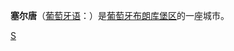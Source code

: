 {{Infobox Settlement
| name = 塞尔唐<br />Sertã
| image_skyline = 
| imagesize = 
| image_caption = 
| image_flag = Pt-srt1.png
| image_shield = SRT.png
| pushpin_map = Portugal
| pushpin_label_position = bottom
| subdivision_type = 国家
| subdivision_name = {{POR}}
| subdivision_type1 = 区
| subdivision_name1 = [[布朗库堡区|布朗库堡区]]
| subdivision_type2 = 
| subdivision_name2 =  
| elevation_m = 
| elevation_ft = 
| area_total_km2 = 453.13
| population_as_of = 2001年
| population_total = 16720
| population_density_km2 = auto
| timezone = 
| utc_offset = 
| timezone_DST = 
| utc_offset_DST = 
| latd = 39
| latm = 48
| lats = 03
| latNS = N 
| longd = 08
| longm = 06
| longs = 01
| longEW = W
| postal_code_type = 
| postal_code = 
| website = 
}}
'''塞尔唐'''（[[葡萄牙语|葡萄牙语]]：'''{{lang|pt|Sertã}}'''）是[[葡萄牙|葡萄牙]][[布朗库堡区|布朗库堡区]]的一座城市。

{{Portugal-stub}}

[[Category:布朗库堡区城市|S]]
